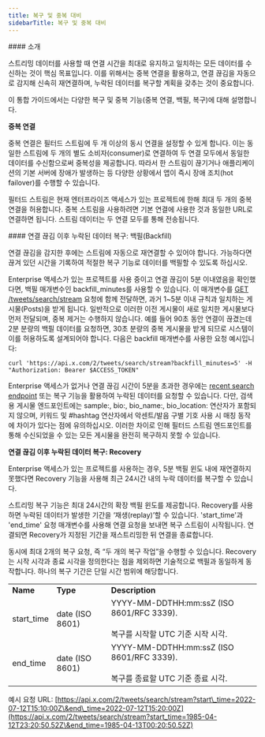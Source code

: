 ```yaml
---
title: 복구 및 중복 대비
sidebarTitle: 복구 및 중복 대비
---
```


<div id="introduction">
  #### 소개
</div>

스트리밍 데이터를 사용할 때 연결 시간을 최대로 유지하고 일치하는 모든 데이터를 수신하는 것이 핵심 목표입니다. 이를 위해서는 중복 연결을 활용하고, 연결 끊김을 자동으로 감지해 신속히 재연결하며, 누락된 데이터를 복구할 계획을 갖추는 것이 중요합니다.

이 통합 가이드에서는 다양한 복구 및 중복 기능(중복 연결, 백필, 복구)에 대해 설명합니다.
 

**중복 연결**

중복 연결은 필터드 스트림에 두 개 이상의 동시 연결을 설정할 수 있게 합니다. 이는 동일한 스트림에 두 개의 별도 소비자(consumer)로 연결하여 두 연결 모두에서 동일한 데이터를 수신함으로써 중복성을 제공합니다. 따라서 한 스트림이 끊기거나 애플리케이션의 기본 서버에 장애가 발생하는 등 다양한 상황에서 앱이 즉시 장애 조치(hot failover)를 수행할 수 있습니다.

필터드 스트림은 현재 엔터프라이즈 액세스가 있는 프로젝트에 한해 최대 두 개의 중복 연결을 허용합니다. 중복 스트림을 사용하려면 기본 연결에 사용한 것과 동일한 URL로 연결하면 됩니다. 스트림 데이터는 두 연결 모두를 통해 전송됩니다.

<div id="recovering-missed-data-after-a-disconnection-backfill">
  #### 연결 끊김 이후 누락된 데이터 복구: 백필(Backfill)
</div>

연결 끊김을 감지한 후에는 스트림에 자동으로 재연결할 수 있어야 합니다. 가능하다면 끊겨 있던 시간을 기록하여 적절한 복구 기능로 데이터를 백필할 수 있도록 하십시오. 

Enterprise 액세스가 있는 프로젝트를 사용 중이고 연결 끊김이 5분 이내였음을 확인했다면, 백필 매개변수인 backfill\_minutes를 사용할 수 있습니다. 이 매개변수를 [GET /tweets/search/stream](/ko/x-api/posts/filtered-stream#get-2-tweets-search-stream) 요청에 함께 전달하면, 과거 1~5분 이내 규칙과 일치하는 게시물(Posts)을 받게 됩니다. 일반적으로 이러한 이전 게시물이 새로 일치한 게시물보다 먼저 전달되며, 중복 제거는 수행하지 않습니다. 예를 들어 90초 동안 연결이 끊겼는데 2분 분량의 백필 데이터를 요청하면, 30초 분량의 중복 게시물을 받게 되므로 시스템이 이를 허용하도록 설계되어야 합니다. 다음은 backfill 매개변수를 사용한 요청 예시입니다:

`curl 'https://api.x.com/2/tweets/search/stream?backfill_minutes=5' -H "Authorization: Bearer $ACCESS_TOKEN"`

Enterprise 액세스가 없거나 연결 끊김 시간이 5분을 초과한 경우에는 [recent search endpoint](/ko/x-api/posts/search/introduction) 또는 복구 기능을 활용하여 누락된 데이터를 요청할 수 있습니다. 다만, 검색용 게시물 엔드포인트에는 sample:, bio:, bio\_name:, bio\_location: 연산자가 포함되지 않으며, 키워드 및 #hashtag 연산자에서 악센트/발음 구별 기호 사용 시 매칭 동작에 차이가 있다는 점에 유의하십시오. 이러한 차이로 인해 필터드 스트림 엔드포인트를 통해 수신되었을 수 있는 모든 게시물을 완전히 복구하지 못할 수 있습니다. 

**연결 끊김 이후 누락된 데이터 복구: Recovery**

Enterprise 액세스가 있는 프로젝트를 사용하는 경우, 5분 백필 윈도 내에 재연결하지 못했다면 Recovery 기능을 사용해 최근 24시간 내의 누락 데이터를 복구할 수 있습니다.

스트리밍 복구 기능은 최대 24시간의 확장 백필 윈도를 제공합니다. Recovery를 사용하면 누락된 데이터가 발생한 기간을 ‘재생(replay)’할 수 있습니다. 'start\_time'과 'end\_time' 요청 매개변수를 사용해 연결 요청을 보내면 복구 스트림이 시작됩니다. 연결되면 Recovery가 지정된 기간을 재스트리밍한 뒤 연결을 종료합니다.  

동시에 최대 2개의 복구 요청, 즉 “두 개의 복구 작업”을 수행할 수 있습니다. Recovery는 시작 시각과 종료 시각을 정의한다는 점을 제외하면 기술적으로 백필과 동일하게 동작합니다. 하나의 복구 기간은 단일 시간 범위에 해당합니다.

|     |     |     |
| :--- | :--- | :--- |
| **Name** | **Type** | **Description** |
| start\_time | date (ISO 8601) | YYYY-MM-DDTHH:mm:ssZ (ISO 8601/RFC 3339).<br /><br />복구를 시작할 UTC 기준 시작 시각. |
| end\_time | date (ISO 8601) | YYYY-MM-DDTHH:mm:ssZ (ISO 8601/RFC 3339).<br /><br />복구를 종료할 UTC 기준 종료 시각. |

예시 요청 URL: [https://api.x.com/2/tweets/search/stream?start\_time=2022-07-12T15:10:00Z\&end\_time=2022-07-12T15:20:00Z](https://api.x.com/2/tweets/search/stream?start_time=1985-04-12T23:20:50.52Z\&end_time=1985-04-13T00:20:50.52Z)